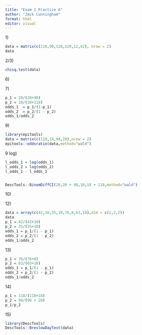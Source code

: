 ```yaml
---
title: "Exam 1 Practice A"
author: "Jack Cunningham"
format: html
editor: visual
---
```


1\)

```r
data = matrix(c(118,90,128,120,12,42), nrow = 2)
data
```

2/3)

```r
chisq.test(data)
```

6\)

7\)

```r
p_1 = 20/(20+98)
p_2 = 18/(18+118)
odds_1  = p_1/(1-p_1)
odds_2  = p_2/(1 - p_2)
odds_1/odds_2
```

9\)

```r
library(epitools)
data = matrix(c(118,18,98,20),nrow = 2)
epitools::oddsratio(data,method="wald")

```

9 log)

```r
l_odds_1 = log(odds_1)
l_odds_2 = log(odds_2)
l_odds_1 - l_odds_2


DescTools::BinomDiffCI(20,20 + 98,18,18 + 118,method="wald")
```

10\)

12\)

```r
data = array(c(42,10,35,10,76,8,63,10),dim = c(2,2,2))
data
p_1 = 42/(42+10)
p_2 = 35/(35+10)
odds_1 = p_1/(1 - p_1)
odds_2 = p_2/(1 - p_2)
odds_1/odds_2
```

13\)

```r
p_1 = 76/(76+8)
p_2 = 63/(63+10)
odds_1 = p_1/(1 - p_1)
odds_2 = p_2/(1 - p_2)
odds_1/odds_2
```

14\)

```r
p_1 = 118/(118+18)
p_2 = 98/(98 + 20)
p_1/p_2
```

15\)

```r
library(DescTools)
DescTools::BreslowDayTest(data)
```

